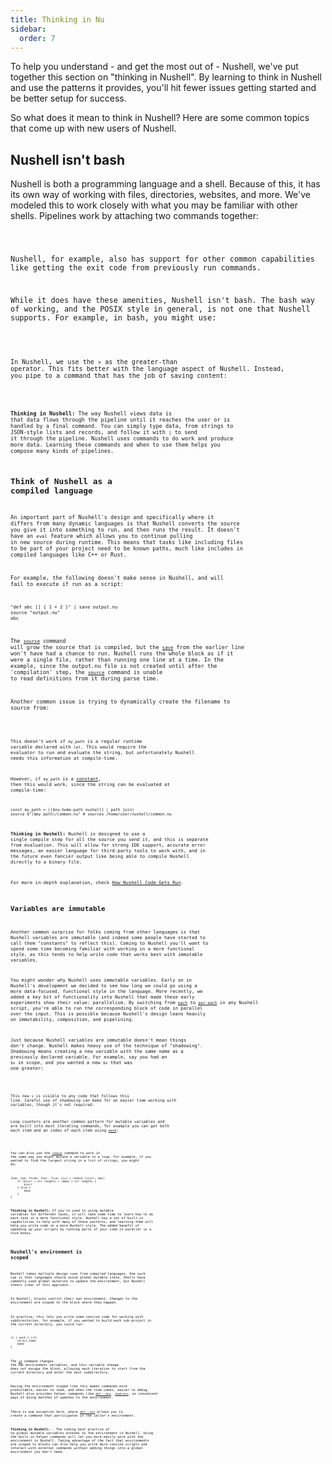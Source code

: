 ```yaml
---
title: Thinking in Nu
sidebar:
  order: 7
---
```



To help you understand - and get the most out of - Nushell, we've put together this section on "thinking in Nushell". By learning to think in Nushell and use the patterns it provides, you'll hit fewer issues getting started and be better setup for success.

So what does it mean to think in Nushell? Here are some common topics that come up with new users of Nushell.

## Nushell isn't bash

Nushell is both a programming language and a shell. Because of this, it has its own way of working with files, directories, websites, and more. We've modeled this to work closely with what you may be familiar with other shells. Pipelines work by attaching two commands together:

<Code code="ls | length" lang="nu" />

Nushell, for example, also has support for other common capabilities like getting the exit code from previously run commands.

While it does have these amenities, Nushell isn't bash. The bash way of working, and the POSIX style in general, is not one that Nushell supports. For example, in bash, you might use:

<Code code="echo 'hello' > output.txt" lang="bash" />

In Nushell, we use the `>` as the greater-than operator. This fits better with the language aspect of Nushell. Instead, you pipe to a command that has the job of saving content:

<Code code="'hello' | save output.txt" lang="nu" />

**Thinking in Nushell:** The way Nushell views data is that data flows through the pipeline until it reaches the user or is handled by a final command. You can simply type data, from strings to JSON-style lists and records, and follow it with `|` to send it through the pipeline. Nushell uses commands to do work and produce more data. Learning these commands and when to use them helps you compose many kinds of pipelines.

## Think of Nushell as a compiled language

An important part of Nushell's design and specifically where it differs from many dynamic languages is that Nushell converts the source you give it into something to run, and then runs the result. It doesn't have an `eval` feature which allows you to continue pulling in new source during runtime. This means that tasks like including files to be part of your project need to be known paths, much like includes in compiled languages like C++ or Rust.

For example, the following doesn't make sense in Nushell, and will fail to execute if run as a script:

```nu
"def abc [] { 1 + 2 }" | save output.nu
source "output.nu"
abc
```

The [`source`](/commands/docs/source) command will grow the source that is compiled, but the [`save`](/commands/docs/save) from the earlier line won't have had a chance to run. Nushell runs the whole block as if it were a single file, rather than running one line at a time. In the example, since the output.nu file is not created until after the 'compilation' step, the [`source`](/commands/docs/source) command is unable to read definitions from it during parse time.

Another common issue is trying to dynamically create the filename to source from:

<Code code="source $'($my_path)/common.nu'" lang="nu" />

This doesn't work if `my_path` is a regular runtime variable declared with `let`. This would require the
evaluator to run and evaluate the string, but unfortunately Nushell needs this information at compile-time.

However, if `my_path` is a [constant](/book/variables_and_subexpressions#constant-variables), then this
would work, since the string can be evaluated at compile-time:

```nu
const my_path = ([$nu.home-path nushell] | path join)
source $"($my_path)/common.nu" # sources /home/user/nushell/common.nu
```

**Thinking in Nushell:** Nushell is designed to use a single compile step for all the source you send it, and this is separate from evaluation. This will allow for strong IDE support, accurate error messages, an easier language for third-party tools to work with, and in the future even fancier output like being able to compile Nushell directly to a binary file.

For more in-depth explanation, check [How Nushell Code Gets Run](how_nushell_code_gets_run).

## Variables are immutable

Another common surprise for folks coming from other languages is that Nushell variables are immutable (and indeed some people have started to call them "constants" to reflect this). Coming to Nushell you'll want to spend some time becoming familiar with working in a more functional style, as this tends to help write code that works best with immutable variables.

You might wonder why Nushell uses immutable variables. Early on in Nushell's development we decided to see how long we could go using a more data-focused, functional style in the language. More recently, we added a key bit of functionality into Nushell that made these early experiments show their value: parallelism. By switching from [`each`](/commands/docs/each) to [`par-each`](/commands/docs/par-each) in any Nushell script, you're able to run the corresponding block of code in parallel over the input. This is possible because Nushell's design leans heavily on immutability, composition, and pipelining.

Just because Nushell variables are immutable doesn't mean things don't change. Nushell makes heavy use of the technique of "shadowing". Shadowing means creating a new variable with the same name as a previously declared variable. For example, say you had an `$x` in scope, and you wanted a new `$x` that was one greater:

<Code code="let x = $x + 1" lang="nu" />

This new `x` is visible to any code that follows this line. Careful use of shadowing can make for an easier time working with variables, though it's not required.

Loop counters are another common pattern for mutable variables and are built into most iterating commands, for example you can get both each item and an index of each item using [`each`](/commands/docs/each):

<Code
  code="ls | enumerate | each { |it| $'Number ($it.index) is size ($it.item.size)' }"
  lang="nushell"
  frame="terminal"
/>

You can also use the [`reduce`](/commands/docs/reduce) command to work in the same way you might mutate a variable in a loop. For example, if you wanted to find the largest string in a list of strings, you might do:

```nu
[one, two, three, four, five, six] | reduce {|curr, max|
    if ($curr | str length) > ($max | str length) {
        $curr
    } else {
        $max
    }
}
```

**Thinking in Nushell:** If you're used to using mutable variables for different tasks, it will take some time to learn how to do each task in a more functional style. Nushell has a set of built-in capabilities to help with many of these patterns, and learning them will help you write code in a more Nushell-style. The added benefit of speeding up your scripts by running parts of your code in parallel is a nice bonus.

## Nushell's environment is scoped

Nushell takes multiple design cues from compiled languages. One such cue is that languages should avoid global mutable state. Shells have commonly used global mutation to update the environment, but Nushell steers clear of this approach.

In Nushell, blocks control their own environment. Changes to the environment are scoped to the block where they happen.

In practice, this lets you write some concise code for working with subdirectories, for example, if you wanted to build each sub-project in the current directory, you could run:

```nu
ls | each { |it|
    cd $it.name
    make
}
```

The [`cd`](/commands/docs/cd) command changes the `PWD` environment variables, and this variable change does not escape the block, allowing each iteration to start from the current directory and enter the next subdirectory.

Having the environment scoped like this makes commands more predictable, easier to read, and when the time comes, easier to debug. Nushell also provides helper commands like [`def --env`](/commands/docs/def), [`load-env`](/commands/docs/load-env), as convenient ways of doing batches of updates to the environment.

_There is one exception here, where [`def --env`](/commands/docs/def) allows you to create a command that participates in the caller's environment._

**Thinking in Nushell:** - The coding best practice of no global mutable variables extends to the environment in Nushell. Using the built-in helper commands will let you more easily work with the environment in Nushell. Taking advantage of the fact that environments are scoped to blocks can also help you write more concise scripts and interact with external commands without adding things into a global environment you don't need.

